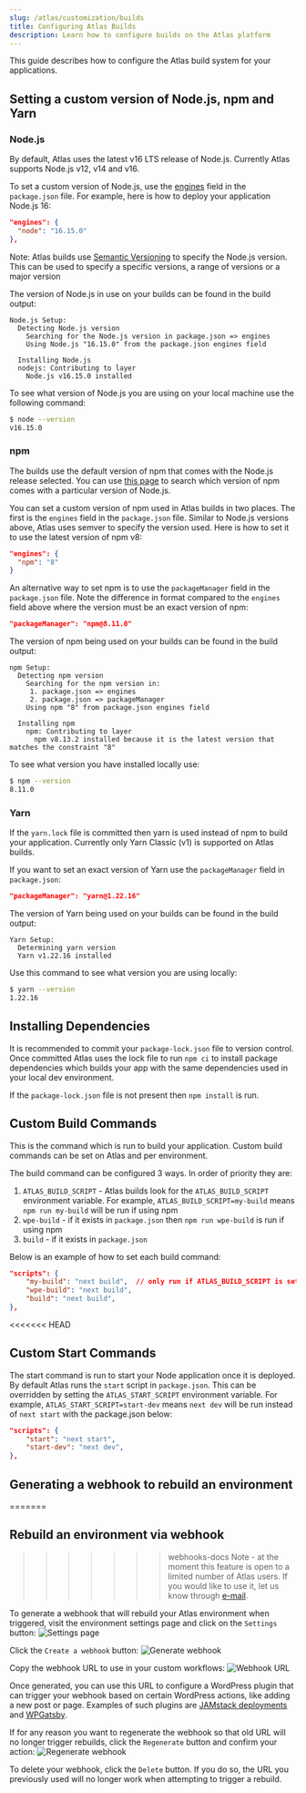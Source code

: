 ```yaml
---
slug: /atlas/customization/builds
title: Configuring Atlas Builds
description: Learn how to configure builds on the Atlas platform
---
```


This guide describes how to configure the Atlas build system for your applications.

## Setting a custom version of Node.js, npm and Yarn

### Node.js

By default, Atlas uses the latest v16 LTS release of Node.js. Currently Atlas supports Node.js v12, v14 and v16.

To set a custom version of Node.js, use the [engines](https://docs.npmjs.com/cli/v8/configuring-npm/package-json#engines) field in the `package.json` file. For example, here is how to deploy your application Node.js 16:
```json
"engines": {
  "node": "16.15.0"
},
```
Note: Atlas builds use [Semantic Versioning](https://docs.npmjs.com/about-semantic-versioning) to specify the Node.js version. This can be used to specify a specific versions, a range of versions or a major version

The version of Node.js in use on your builds can be found in the build output:
```
Node.js Setup:
  Detecting Node.js version
    Searching for the Node.js version in package.json => engines
    Using Node.js "16.15.0" from the package.json engines field
  
  Installing Node.js
  nodejs: Contributing to layer
    Node.js v16.15.0 installed
```

To see what version of Node.js you are using on your local machine use the following command:
```bash
$ node --version
v16.15.0
```
### npm

The builds use the default version of npm that comes with the Node.js release selected. You can use [this page](https://nodejs.org/en/download/releases/) to search which version of npm comes with a particular version of Node.js. 

You can set a custom version of npm used in Atlas builds in two places. The first is the `engines` field in the `package.json` file. Similar to Node.js versions above, Atlas uses semver to specify the version used. Here is how to set it to use the latest version of npm v8:
```json
"engines": {
  "npm": "8"
}
```

An alternative way to set npm is to use the `packageManager` field in the `package.json` file. Note the difference in format compared to the `engines` field above where the version must be an exact version of npm:
```json
"packageManager": "npm@8.11.0"
```

The version of npm being used on your builds can be found in the build output:
```
npm Setup:
  Detecting npm version
    Searching for the npm version in:
     1. package.json => engines
     2. package.json => packageManager
    Using npm "8" from package.json engines field
  
  Installing npm
    npm: Contributing to layer
      npm v8.13.2 installed because it is the latest version that matches the constraint "8"
```

To see what version you have installed locally use:
```bash
$ npm --version
8.11.0
```
### Yarn
If the `yarn.lock` file is committed then yarn is used instead of npm to build your application. Currently only Yarn Classic (v1) is supported on Atlas builds. 

If you want to set an exact version of Yarn use the `packageManager` field in `package.json`:
```json
"packageManager": "yarn@1.22.16"
```

The version of Yarn being used on your builds can be found in the build output:
```
Yarn Setup:
  Determining yarn version
  Yarn v1.22.16 installed
```

Use this command to see what version you are using locally:
```bash
$ yarn --version
1.22.16
```
## Installing Dependencies

It is recommended to commit your `package-lock.json` file to version control. Once committed Atlas uses the lock file to run `npm ci` to install package dependencies which builds your app with the same dependencies used in your local dev environment.

If the `package-lock.json` file is not present then `npm install` is run.

## Custom Build Commands
This is the command which is run to build your application. Custom build commands can be set on Atlas and per environment.

The build command can be configured 3 ways. In order of priority they are:
1.  `ATLAS_BUILD_SCRIPT` - Atlas builds look for the `ATLAS_BUILD_SCRIPT` environment variable. For example, `ATLAS_BUILD_SCRIPT=my-build` means `npm run my-build` will be run if using npm
2.  `wpe-build` - if it exists in `package.json` then `npm run wpe-build` is run if using npm
3.  `build` - if it exists in `package.json`

Below is an example of how to set each build command:
```json
"scripts": {
    "my-build": "next build",  // only run if ATLAS_BUILD_SCRIPT is set
    "wpe-build": "next build",
    "build": "next build",
},
```
<<<<<<< HEAD

## Custom Start Commands
The start command is run to start your Node application once it is deployed. By default Atlas runs the `start` script in `package.json`. This can be overridden by setting the `ATLAS_START_SCRIPT` environment variable. For example, `ATLAS_START_SCRIPT=start-dev` means `next dev` will be run instead of `next start` with the package.json below:

```json
"scripts": {
    "start": "next start",
    "start-dev": "next dev",
},
```
## Generating a webhook to rebuild an environment
=======
## Rebuild an environment via webhook
>>>>>>> webhooks-docs
Note - at the moment this feature is open to a limited number of Atlas users. If you would like to use it, let us know through [e-mail](sendto:ilona.kedracka@wpengine.com).

To generate a webhook that will rebuild your Atlas environment when triggered, visit the environment settings page and click on the `Settings` button:
![Settings page](./img/settings.png)

Click the `Create a webhook` button:
![Generate webhook](./img/webhook-button.png)

Copy the webhook URL to use in your custom workflows:
![Webhook URL](./img/webhook.png)

Once generated, you can use this URL to configure a WordPress plugin that can trigger your webhook based on certain WordPress actions, like adding a new post or page. Examples of such plugins are [JAMstack deployments](https://wordpress.org/plugins/wp-jamstack-deployments/) and [WPGatsby](https://wordpress.org/plugins/wp-gatsby/). 

If for any reason you want to regenerate the webhook so that old URL will no longer trigger rebuilds, click the `Regenerate` button and confirm your action:
![Regenerate webhook](./img/regenerate.png)

To delete your webhook, click the `Delete` button. If you do so, the URL you previously used will no longer work when attempting to trigger a rebuild.
